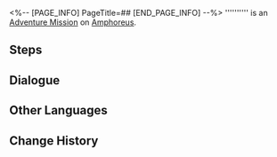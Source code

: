 <%-- [PAGE_INFO]
PageTitle=##
[END_PAGE_INFO] --%>
{{Stub|Dialogue.}}
{{Mission Infobox
|id            = 4015718
|title         = 
|image         = <!--Mission .png-->
|type          = Adventure
|event_name    = 
|chapter       = 
|requirements  = [[Trailblaze Mission]] ''[[Spindle, Laboring to Weave the Tapestry of Time]]'' completed
|summary       = <!--official mission summary from Fate's Atlas-->
|characters    = "Spirithief" Bartholos; Trailblazer
|startLocation = [[Amphoreus]] - [["Dragonbone City" Styxia]]
|world         = Amphoreus
|area          = "Dragonbone City" Styxia
|prev          = 
|next          = 
|rewards       = Stellar Jade*40; Celestial Ambrosia*60
}}
'''''''''' is an [[Adventure Mission]] on [[Amphoreus]].

==Steps==


<!--
==Gameplay Notes==

--><!--
==Trial Character==

-->
==Dialogue==
{{Stub Dialogue}}

{{Dialogue End}}

==Other Languages==
{{Other Languages
|en   = 
|zhs  = 
|zht  = 
|ja   = 
|ko   = 
|es   = 
|fr   = 
|ru   = 
|th   = 
|vi   = 
|de   = 
|id   = 
|pt   = 
}}

==Change History==
{{Change History|3.2}}
